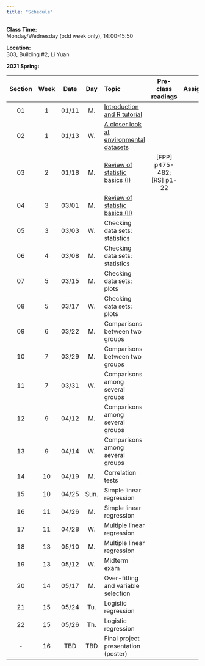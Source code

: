 ---
title: "Schedule"
---
**Class Time:**   
Monday/Wednesday (odd week only), 14:00-15:50

**Location:**   
303, Building #2, Li Yuan

**2021 Spring:**

Section|Week|Date |Day  | Topic                                      |Pre-class readings|Assignment    |
|:----:|:--:|:---:|:---:|:-------------------------------------------|:----------------:|:------------:|
|01    |1   |01/11|M.   |[Introduction and R tutorial](https://zhu-group.github.io/ese335/S01.html)                 |              |              |
|02    |1   |01/13|W.   |[A closer look at environmental datasets](https://zhu-group.github.io/ese335/S02.html)     |              |              |
|03    |2   |01/18|M.   |[Review of statistic basics (I)](https://zhu-group.github.io/ese335/S03.html)  | [FPP] p475-482; [RS] p1-22 |  |
|04    |3   |03/01|M.   |[Review of statistic basics (II)](https://zhu-group.github.io/ese335/S04.html)                  |              |              |
|05    |3   |03/03|W.   |Checking data sets: statistics              |              |              |
|06    |4   |03/08|M.   |Checking data sets: statistics              |              |              |
|07    |5   |03/15|M.   |Checking data sets: plots                   |              |              |
|08    |5   |03/17|W.   |Checking data sets: plots                   |              |              |
|09    |6   |03/22|M.   |Comparisons between two groups              |              |              |
|10    |7   |03/29|M.   |Comparisons between two groups              |              |              |
|11    |7   |03/31|W.   |Comparisons among several groups            |              |              |
|12    |9   |04/12|M.   |Comparisons among several groups            |              |              |
|13    |9   |04/14|W.   |Comparisons among several groups            |              |
|14    |10  |04/19|M.   |Correlation tests                           |              |              |
|15    |10  |04/25|Sun. |Simple linear regression                    |              |              |
|16    |11  |04/26|M.   |Simple linear regression                    |              |              |
|17    |11  |04/28|W.   |Multiple linear regression                  |              |              |
|18    |13  |05/10|M.   |Multiple linear regression                  |              |              |
|19    |13  |05/12|W.   |Midterm exam                                |              |              |
|20    |14  |05/17|M.   |Over-fitting and variable selection         |              |              |
|21    |15  |05/24|Tu.  |Logistic regression                         |              |              |
|22    |15  |05/26|Th.  |Logistic regression                         |              |              |  
|-     |16  |TBD  |TBD  |Final project presentation (poster)         |              |              |
